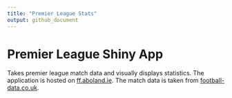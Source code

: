 ```yaml
---
title: "Premier League Stats"
output: github_document
---
```



<!-- README.md is generated from README.Rmd. Please edit that file -->


# Premier League Shiny App
 
Takes premier league match data and visually displays statistics. The application is hosted on [ff.aboland.ie](http://ff.aboland.ie/). The match data is taken from [football-data.co.uk](http://www.football-data.co.uk).
